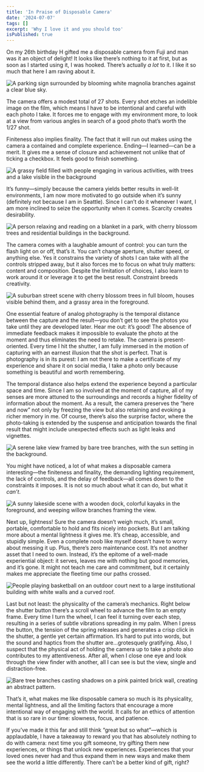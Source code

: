 ```yaml
---
title: 'In Praise of Disposable Camera'
date: '2024-07-07'
tags: []
excerpt: 'Why I love it and you should too'
isPublished: true
---
```


On my 26th birthday H gifted me a disposable camera from Fuji and man was it an object of delight! It looks like there’s nothing to it at first, but as soon as I started using it, I was hooked. There’s actually *a lot* to it. I like it so much that here I am raving about it.

![A parking sign surrounded by blooming white magnolia branches against a clear blue sky.](/images/fuji-film-1.jpeg)

The camera offers a modest total of 27 shots. Every shot etches an indelible image on the film, which means I have to be intentional and careful with each photo I take. It forces me to engage with my environment more, to look at a view from various angles in search of a good photo that’s worth the 1/27 shot. 

Finiteness also implies finality. The fact that it will run out makes using the camera a contained and complete experience. Ending—I learned—can be a merit. It gives me a sense of closure and achievement not unlike that of ticking a checkbox. It feels good to finish something. 

![A grassy field filled with people engaging in various activities, with trees and a lake visible in the background](/images/fuji-film-2.jpeg)

It’s funny—simply because the camera yields better results in well-lit environments, I am now more motivated to go outside when it’s sunny (definitely not because I am in Seattle). Since I can’t do it whenever I want, I am more inclined to seize the opportunity when it comes. Scarcity creates desirability.

![A person relaxing and reading on a blanket in a park, with cherry blossom trees and residential buildings in the background.](/images/fuji-film-3.jpeg)

The camera comes with a laughable amount of control: you can turn the flash light on or off, that’s it. You can’t change aperture, shutter speed, or anything else. Yes it constrains the variety of shots I can take with all the controls stripped away, but it also forces me to focus on what truly matters: content and composition. Despite the limitation of choices, I also learn to work around it or leverage it to get the best result. Constraint breeds creativity. 

![A suburban street scene with cherry blossom trees in full bloom, houses visible behind them, and a grassy area in the foreground.](/images/fuji-film-4.jpeg)

One essential feature of analog photography is the temporal distance between the capture and the result—you don’t get to see the photos you take until they are developed later. Hear me out: it’s good! The absence of immediate feedback makes it impossible to evaluate the photo at the moment and thus eliminates the need to retake. The camera is present-oriented. Every time I hit the shutter, I am fully immersed in the motion of capturing with an earnest illusion that the shot is perfect. That is photography is in its purest: I am not there to make a certificate of my experience and share it on social media, I take a photo only because something is beautiful and worth remembering.

The temporal distance also helps extend the experience beyond a particular space and time. Since I am so involved at the moment of capture, all of my senses are more attuned to the surroundings and records a higher fidelity of information about the moment. As a result, the camera preserves the “here and now” not only by freezing the view but also retaining and evoking a richer memory in me. Of course, there’s also the surprise factor, where the photo-taking is extended by the suspense and anticipation towards the final result that might include unexpected effects such as light leaks and vignettes. 

![A serene lake view framed by bare tree branches, with the sun setting in the background.](/images/fuji-film-5.jpeg)

You might have noticed, a lot of what makes a disposable camera interesting—the finiteness and finality, the demanding lighting requirement, the lack of controls, and the delay of feedback—all comes down to the constraints it imposes. It is not so much about what it can do, but what it *can’t*.

![A sunny lakeside scene with a wooden dock, colorful kayaks in the foreground, and weeping willow branches framing the view.](/images/fuji-film-6.jpeg)

Next up, lightness! Sure the camera doesn’t weigh much, it’s small, portable, comfortable to hold and fits nicely into pockets. But I am talking more about a mental lightness it gives me. It’s cheap, accessible, and stupidly simple. Even a complete noob like myself doesn’t have to worry about messing it up. Plus, there’s zero maintenance cost. It’s not another asset that I need to own. Instead, it’s the epitome of a well-made experiential object: it serves, leaves me with nothing but good memories, and it’s gone. It might not teach me care and commitment, but it certainly makes me appreciate the fleeting time our paths crossed.

![People playing basketball on an outdoor court next to a large institutional building with white walls and a curved roof.](/images/fuji-film-7.jpeg)

Last but not least: the physicality of the camera’s mechanics. Right below the shutter button there’s a scroll wheel to advance the film to an empty frame. Every time I turn the  wheel, I can feel it turning over each step, resulting in a series of subtle vibrations spreading in my palm. When I press the button, the tension of the spring releases and generates a crisp click in the shutter, a gentle yet certain affirmation. It’s hard to put into words, but the sound and haptics from the shutter are...grotesquely gratifying. Also, I suspect that the physical act of holding the camera up to take a photo also contributes to my attentiveness. After all, when I close one eye and look through the view finder with another, all I can see is but the view, single and distraction-free.

![Bare tree branches casting shadows on a pink painted brick wall, creating an abstract pattern.](/images/fuji-film-8.jpeg)

That’s it, what makes me like disposable camera so much is its physicality, mental lightness, and all the limiting factors that encourage a more intentional way of engaging with the world. It calls for an ethics of attention that is so rare in our time: slowness, focus, and patience.

If you’ve made it this far and still think “great but so what”—which is applaudable, I have a takeaway to reward you that has absolutely nothing to do with camera: next time you gift someone, try gifting them new experiences, or things that unlock new experiences. Experiences that your loved ones never had and thus expand them in new ways and make them see the world a little differently. There can’t be a better kind of gift, right?

